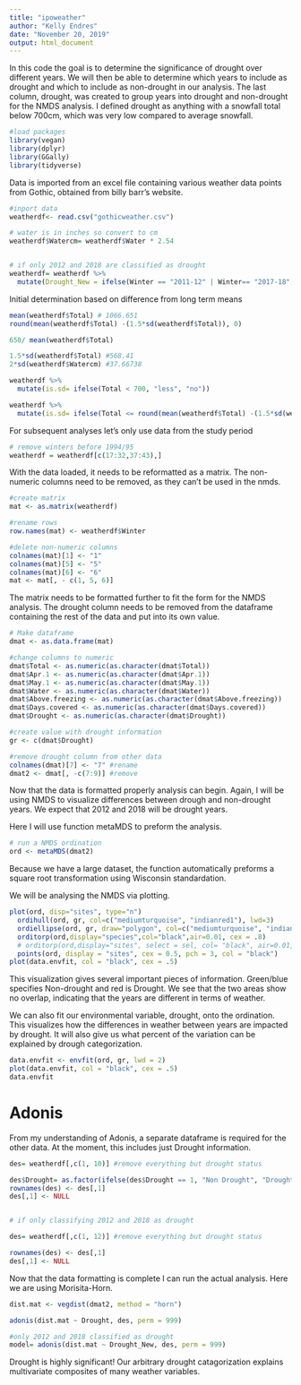 ```yaml
---
title: "ipoweather"
author: "Kelly Endres"
date: "November 20, 2019"
output: html_document
---
```


In this code the goal is to determine the significance of drought over different years. We will then be able to determine which years to include as drought and which to include as non-drought in our analysis. The last column, drought, was created to group years into drought and non-drought for the NMDS analysis. I defined drought as anything with a snowfall total below 700cm, which was very low compared to average snowfall. 

```r

#load packages
library(vegan)
library(dplyr)
library(GGally)
library(tidyverse)
```

Data is imported from an excel file containing various weather data points from Gothic, obtained from billy barr's website. 

```r

#inport data
weatherdf<- read.csv("gothicweather.csv")

# water is in inches so convert to cm
weatherdf$Watercm= weatherdf$Water * 2.54


# if only 2012 and 2018 are classified as drought
weatherdf= weatherdf %>%
  mutate(Drought_New = ifelse(Winter == "2011-12" | Winter== "2017-18", "Drought", "Non Drought"))


```

Initial determination based on difference from long term means
```r
mean(weatherdf$Total) # 1066.651
round(mean(weatherdf$Total) -(1.5*sd(weatherdf$Total)), 0)

650/ mean(weatherdf$Total) 

1.5*sd(weatherdf$Total) #568.41
2*sd(weatherdf$Watercm) #37.66738

weatherdf %>% 
  mutate(is.sd= ifelse(Total < 700, "less", "no"))

weatherdf %>% 
  mutate(is.sd= ifelse(Total <= round(mean(weatherdf$Total) -(1.5*sd(weatherdf$Total)), 0), "less", "no"))
```


For subsequent analyses let's only use data from the study period

```r
# remove winters before 1994/95
weatherdf = weatherdf[c(17:32,37:43),]
```


With the data loaded, it needs to be reformatted as a matrix. The non-numeric columns need to be removed, as they can't be used in the nmds. 

```r

#create matrix
mat <- as.matrix(weatherdf)

#rename rows
row.names(mat) <- weatherdf$Winter

#delete non-numeric columns
colnames(mat)[1] <- "1"
colnames(mat)[5] <- "5"
colnames(mat)[6] <- "6"
mat <- mat[, - c(1, 5, 6)]
```

The matrix needs to be formatted further to fit the form for the NMDS analysis. The drought column needs to be removed from the dataframe containing the rest of the data and put into its own value. 

```r

# Make dataframe
dmat <- as.data.frame(mat) 

#change columns to numeric
dmat$Total <- as.numeric(as.character(dmat$Total))
dmat$Apr.1 <- as.numeric(as.character(dmat$Apr.1))
dmat$May.1 <- as.numeric(as.character(dmat$May.1))
dmat$Water <- as.numeric(as.character(dmat$Water))
dmat$Above.freezing <- as.numeric(as.character(dmat$Above.freezing))
dmat$Days.covered <- as.numeric(as.character(dmat$Days.covered))
dmat$Drought <- as.numeric(as.character(dmat$Drought))

#create value with drought information
gr <- c(dmat$Drought)

#remove drought column from other data
colnames(dmat)[7] <- "7" #rename
dmat2 <- dmat[, -c(7:9)] #remove
```

Now that the data is formatted properly analysis can begin. Again, I will be using NMDS to visualize differences between drough and non-drought years. We expect that 2012 and 2018 will be drought years. 

Here I will use function metaMDS to preform the analysis. 

```r

# run a NMDS ordination
ord <- metaMDS(dmat2)
```

Because we have a large dataset, the function automatically preforms a square root transformation using Wisconsin standardation. 

We will be analysing the NMDS via plotting. 

```r

plot(ord, disp="sites", type="n")
  ordihull(ord, gr, col=c("mediumturquoise", "indianred1"), lwd=3)
  ordiellipse(ord, gr, draw="polygon", col=c("mediumturquoise", "indianred1"), alpha = c(50, 50))
  orditorp(ord,display="species",col="black",air=0.01, cex = .8)
  # orditorp(ord,display="sites", select = sel, col= "black", air=0.01,cex=1)
  points(ord, display = "sites", cex = 0.5, pch = 3, col = "black")
plot(data.envfit, col = "black", cex = .5)
```

This visualization gives several important pieces of information. Green/blue specifies Non-drought and red is Drought. We see that the two areas show no overlap, indicating that the years are different in terms of weather. 

We can also fit our environmental variable, drought, onto the ordination. This visualizes how the differences in weather between years are impacted by drought. It will also give us what percent of the variation can be explained by drough categorization.

```r
data.envfit <- envfit(ord, gr, lwd = 2)
plot(data.envfit, col = "black", cex = .5)
data.envfit
```

# Adonis

From my understanding of Adonis, a separate dataframe is required for the other data. At the moment, this includes just Drought information. 


```r
des= weatherdf[,c(1, 10)] #remove everything but drought status

des$Drought= as.factor(ifelse(des$Drought == 1, "Non Drought", "Drought"))
rownames(des) <- des[,1]
des[,1] <- NULL


# if only classifying 2012 and 2018 as drought

des= weatherdf[,c(1, 12)] #remove everything but drought status

rownames(des) <- des[,1]
des[,1] <- NULL


```

Now that the data formatting is complete I can run the actual analysis. Here we are using Morisita-Horn.

```r
dist.mat <- vegdist(dmat2, method = "horn")
```


```r
adonis(dist.mat ~ Drought, des, perm = 999)

#only 2012 and 2018 classified as drought
model= adonis(dist.mat ~ Drought_New, des, perm = 999)

```

Drought is highly significant! Our arbitrary drought catagorization explains multivariate composites of many weather variables.
